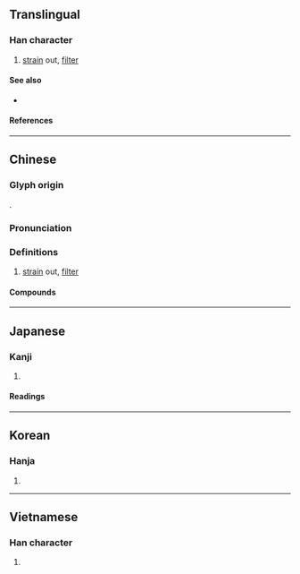 {{also|滤|沪}}
{{character info}}
{{character info|0xf984}}
==Translingual==
{{Han simplified forms|濾|沪|滤|ex=y}}

===Han character===
{{Han char|rn=85|rad=水|as=15|sn=18|four=31136|canj=EYPP|ids=⿰氵慮}}

# [[strain]] out, [[filter]]

====See also====
* {{l|mul|彔}}

====References====
{{Han ref|kx=0658.080|dkj=18565|dj=1068.110|hdz=31777.150|uh=6FFE}}
{{Han ref|uh=F984}}

----

==Chinese==
{{zh-forms|s=滤}}

===Glyph origin===
{{Han etym}}
{{Han compound|水|慮|t1=water|c1=s|c2=p|ls=psc}}.

===Pronunciation===
{{zh-pron
|m=lǜ
|c=leoi6
|h=pfs=li;gd=li4
|mn=qz:līr/xm,twvt:lū/zz,jj,tw:lī
|mn-t=le6
|w=3ly
|oc=y
|cat=v
}}

===Definitions===
{{zh-hanzi}}

# [[strain]] out, [[filter]]

====Compounds====
{{zh-der|濾光鏡|濾嘴|濾器|濾子|濾心|濾材|濾水器|濾水池|濾泡|濾泡期|濾波|濾波器|濾液|濾紙|濾色鏡|濾過作用|濾食|過濾}}

----

==Japanese==
{{ja-kanji forms|沪|濾}}

===Kanji===
{{ja-kanji|grade=|rs=水15|shin=沪}}

# {{rfdef|ja|sort=水15}}

====Readings====
{{ja-readings
|goon=ろ
|kanon=りょ
|kun=こ-す
}}

----

==Korean==

===Hanja===
{{ko-hanja|hangeul=[[려]]>[[여]]|eumhun=|rv=ryeo>yeo|mr=ryŏ>yŏ|y=lye>ye}}

# {{rfdef|ko|sort=水15}}

----

==Vietnamese==

===Han character===
{{vi-readings|rs=水15|reading=lự}}

# {{rfdef|vi|sort=水15}}